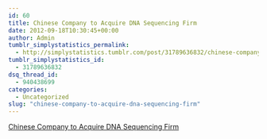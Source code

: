 ```yaml
---
id: 60
title: Chinese Company to Acquire DNA Sequencing Firm
date: 2012-09-18T10:30:45+00:00
author: Admin
tumblr_simplystatistics_permalink:
  - http://simplystatistics.tumblr.com/post/31789636832/chinese-company-to-acquire-dna-sequencing-firm
tumblr_simplystatistics_id:
  - 31789636832
dsq_thread_id:
  - 940438699
categories:
  - Uncategorized
slug: "chinese-company-to-acquire-dna-sequencing-firm"
---
```

[Chinese Company to Acquire DNA Sequencing Firm](http://dealbook.nytimes.com/2012/09/17/chinese-company-to-acquire-dna-sequencing-firm/?smid=tu-share)
